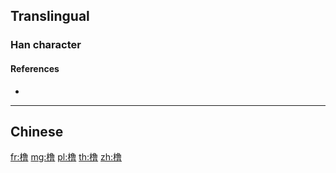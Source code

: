{{also|櫓}}
==Translingual==

===Han character===
{{Han char|rn=75|rad=木|as=12|sn=16|four=|canj=DNWA,XDNWA|ids=⿰木鲁}}

====References====
* {{Han ref|kx=0555.311|hdz=21294.060|uh=6A79|ud=27257}}

----

==Chinese==
{{zh-see|櫓}}

[[fr:橹]]
[[mg:橹]]
[[pl:橹]]
[[th:橹]]
[[zh:橹]]